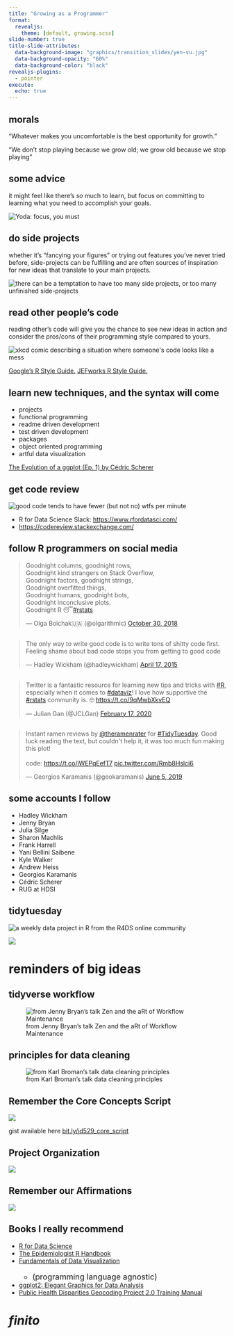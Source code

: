 ```yaml
---
title: "Growing as a Programmer"
format:
  revealjs:
    theme: [default, growing.scss]
slide-number: true
title-slide-attributes:
  data-background-image: "graphics/transition_slides/yen-vu.jpg"
  data-background-opacity: "60%"
  data-background-color: "black"
revealjs-plugins:
  - pointer
execute: 
  echo: true
---
```


## morals {background-image='graphics/transition_slides/yen-vu.jpg' background-opacity='40%' background-color='black'}

:::{.fragment}
"Whatever makes you uncomfortable is the best opportunity for growth."
:::

:::{.fragment}
"We don't stop playing because we grow old; we grow old because we stop playing"
:::

## some advice 

it might feel like there's *so* much to learn, but focus on committing to
learning what you need to accomplish your goals.

<img src="graphics/memes/focus-meme.jpg" alt="Yoda: focus, you must">

## do side projects 

whether it's "fancying your figures" or trying out features you've never tried
before, side-projects can be fulfilling and are often sources of inspiration for
new ideas that translate to your main projects.

<img src='graphics/memes/side-projects.webp' alt="there can be a temptation to have too 
many side projects, or too many unfinished side-projects">

## read other people's code 

reading other's code will give you the chance to see new ideas in action and
consider the pros/cons of their programming style compared to yours.

<img src="graphics/memes/read-others-code.png" alt="xkcd comic describing a situation where someone's
code looks like a mess">

<a href="https://google.github.io/styleguide/Rguide.html">Google's R Style Guide.</a> 
<a href="https://jef.works/R-style-guide/">JEFworks R Style Guide.</a>

## learn new techniques, and the syntax will come {.small}

  * projects
  * functional programming
  * readme driven development
  * test driven development
  * packages
  * object oriented programming
  * artful data visualization

<a href="https://www.cedricscherer.com/2019/05/17/the-evolution-of-a-ggplot-ep.-1/">
The Evolution of a ggplot (Ep. 1) by Cédric Scherer</a> 

## get code review

<img src="graphics/memes/wtfs_per_min.png" alt="good code tends to have fewer (but not no) wtfs per minute">

  * R for Data Science Slack: <https://www.rfordatasci.com/>
  * <https://codereview.stackexchange.com/>

## follow R programmers on social media 

<blockquote class="twitter-tweet"><p lang="en" dir="ltr">Goodnight columns, goodnight rows,<br>Goodnight kind strangers on Stack Overflow,<br>Goodnight factors, goodnight strings,<br>Goodnight overfitted things,<br>Goodnight humans, goodnight bots,<br>Goodnight inconclusive plots.<br>Goodnight R 😴<a href="https://twitter.com/hashtag/rstats?src=hash&amp;ref_src=twsrc%5Etfw">#rstats</a></p>&mdash; Olga Boїchak🇺🇦 (@olgarithmic) <a href="https://twitter.com/olgarithmic/status/1057093358374604800?ref_src=twsrc%5Etfw">October 30, 2018</a></blockquote> <script async src="https://platform.twitter.com/widgets.js" charset="utf-8"></script> 

## 

<blockquote class="twitter-tweet"><p lang="en" dir="ltr">The only way to write good code is to write tons of shitty code first. Feeling shame about bad code stops you from getting to good code</p>&mdash; Hadley Wickham (@hadleywickham) <a href="https://twitter.com/hadleywickham/status/589068687669243905?ref_src=twsrc%5Etfw">April 17, 2015</a></blockquote> <script async src="https://platform.twitter.com/widgets.js" charset="utf-8"></script> 

## 

<blockquote class="twitter-tweet"><p lang="en" dir="ltr">Twitter is a fantastic resource for learning new tips and tricks with <a href="https://twitter.com/hashtag/R?src=hash&amp;ref_src=twsrc%5Etfw">#R</a>, especially when it comes to <a href="https://twitter.com/hashtag/dataviz?src=hash&amp;ref_src=twsrc%5Etfw">#dataviz</a>! I love how supportive the <a href="https://twitter.com/hashtag/rstats?src=hash&amp;ref_src=twsrc%5Etfw">#rstats</a> community is. 🤓 <a href="https://t.co/9qMwbXkvEQ">https://t.co/9qMwbXkvEQ</a></p>&mdash; Julian Gan (@JCLGan) <a href="https://twitter.com/JCLGan/status/1229486581620367361?ref_src=twsrc%5Etfw">February 17, 2020</a></blockquote> <script async src="https://platform.twitter.com/widgets.js" charset="utf-8"></script> 

## 

<blockquote class="twitter-tweet"><p lang="en" dir="ltr">Instant ramen reviews by <a href="https://twitter.com/theramenrater?ref_src=twsrc%5Etfw">@theramenrater</a> for <a href="https://twitter.com/hashtag/TidyTuesday?src=hash&amp;ref_src=twsrc%5Etfw">#TidyTuesday</a>. Good luck reading the text, but couldn&#39;t help it, it was too much fun making this plot!<br><br>code: <a href="https://t.co/jWEPqEefT7">https://t.co/jWEPqEefT7</a> <a href="https://t.co/Rmb8Hslci6">pic.twitter.com/Rmb8Hslci6</a></p>&mdash; Georgios Karamanis (@geokaramanis) <a href="https://twitter.com/geokaramanis/status/1136326761933955072?ref_src=twsrc%5Etfw">June 5, 2019</a></blockquote> <script async src="https://platform.twitter.com/widgets.js" charset="utf-8"></script> 

## some accounts I follow

  - Hadley Wickham
  - Jenny Bryan
  - Julia Silge
  - Sharon Machlis 
  - Frank Harrell
  - Yani Bellini Saibene 
  - Kyle Walker
  - Andrew Heiss
  - Georgios Karamanis
  - Cédric Scherer
  - RUG at HDSI
  
## tidytuesday 

<img src="https://github.com/rfordatascience/tidytuesday/raw/master/static/tt_logo.png" alt="a weekly data project in R from the R4DS online community">

<img src="tidytuesday.png">

# reminders of big ideas {background-image="https://images.unsplash.com/photo-1598940603846-a1edd0ef2574" background-opacity='70%' background-color='black'}

## tidyverse workflow

![from Jenny Bryan's talk Zen and the aRt of Workflow Maintenance](images/tidyworkflow.png)

## principles for data cleaning

![from Karl Broman's talk data cleaning principles](https://id529.github.io/lectures/day8/lecture1-principles-for-data-analysis/images/data_cleaning_checklist.svg)

## Remember the Core Concepts Script

![](images/core_concepts_script.png)

gist available here [bit.ly/id529_core_script](https://bit.ly/id529_core_script)

## Project Organization

![](images/example_project_layout.png)

## Remember our Affirmations 

![](https://raw.githubusercontent.com/ID529/lectures/main/affirmations/affirmations.jpg)

## Books I really recommend 

 - [R for Data Science](https://r4ds.had.co.nz/)
 - [The Epidemiologist R Handbook](https://epirhandbook.com/en/index.html)
 - [Fundamentals of Data Visualization](https://clauswilke.com/dataviz/)
   <span style='font-size: 18px'>
   - (programming language agnostic)
   </span>
 - [ggplot2: Elegant Graphics for Data Analysis](https://ggplot2-book.org/)
 - [Public Health Disparities Geocoding Project 2.0 Training Manual](https://phdgp.github.io/PHDGP2.0/)

# *finito* {background-image='https://images.unsplash.com/photo-1499233983070-99a5f004e720' background-color='black' backgorund-opacity='70%'}
